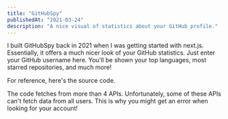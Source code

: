 ```yaml
---
title: "GitHubSpy"
publishedAt: "2021-03-24"
description: "A nice visual of statistics about your GitHub profile."
---
```


I built GitHubSpy back in 2021 when I was getting started with <Lk url="https://nextjs.org/">next.js</Lk>. Essentially,
it offers a much nicer look of your GitHub statistics. Just enter your GitHub 
username <Lk url="https://githubspy.vercel.app/">here</Lk>. You'll be shown your 
top languages, most starred repositories, and much more!

For reference, <Lk url="https://github.com/JoBess7/githubspy">here</Lk>'s the source code.

<TipBlue title="Incompatibility with a few GitHub accounts">
    The code fetches from more than 4 APIs. Unfortunately, some of these APIs
    can't fetch data from all users. This is why you might get an error when
    looking for your account!
</TipBlue>

<SoloImage
image="github-spy-look-1.PNG"
alt="GitHubSpy"
dimensions={350}
/>